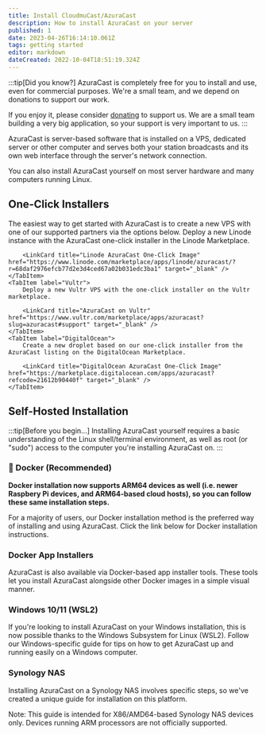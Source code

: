```yaml
---
title: Install CloudmuCast/AzuraCast
description: How to install AzuraCast on your server
published: 1
date: 2023-04-26T16:14:10.061Z
tags: getting started
editor: markdown
dateCreated: 2022-10-04T18:51:19.324Z
---
```



:::tip[Did you know?]
AzuraCast is completely free for you to install and use, even for commercial purposes. We're a small team, and we depend on donations to support our work.

If you enjoy it, please consider [donating](/docs/contribute/donate) to support us. We are a small team building a very big application, so your support is very important to us.
:::

AzuraCast is server-based software that is installed on a VPS, dedicated server or other computer and serves both your station broadcasts and its own web interface through the server's network connection.

You can also install AzuraCast yourself on most server hardware and many computers running Linux.

## One-Click Installers

The easiest way to get started with AzuraCast is to create a new VPS with one of our supported partners via the options below.
<Tabs>
	<TabItem label="Linode (Akamai)">
		Deploy a new Linode instance with the AzuraCast one-click installer in the Linode Marketplace.

		<LinkCard title="Linode AzuraCast One-Click Image" href="https://www.linode.com/marketplace/apps/linode/azuracast/?r=68daf2976efcb77d2e3d4ced67a02b031edc3ba1" target="_blank" />
	</TabItem>
	<TabItem label="Vultr">
		Deploy a new Vultr VPS with the one-click installer on the Vultr marketplace.

		<LinkCard title="AzuraCast on Vultr" href="https://www.vultr.com/marketplace/apps/azuracast?slug=azuracast#support" target="_blank" />
	</TabItem>
	<TabItem label="DigitalOcean">
		Create a new droplet based on our one-click installer from the AzuraCast listing on the DigitalOcean Marketplace.
		
		<LinkCard title="DigitalOcean AzuraCast One-Click Image" href="https://marketplace.digitalocean.com/apps/azuracast?refcode=21612b90440f" target="_blank" />
	</TabItem>
</Tabs>

## Self-Hosted Installation

:::tip[Before you begin...]
Installing AzuraCast yourself requires a basic understanding of the Linux shell/terminal environment, as well as root (or "sudo") access to the computer you're installing AzuraCast on.
:::

### 🐋 Docker (Recommended)

**Docker installation now supports ARM64 devices as well (i.e. newer Raspbery Pi devices, and ARM64-based cloud hosts), so you can follow these same installation steps.**

For a majority of users, our Docker installation method is the preferred way of installing and using AzuraCast. Click the link below for Docker installation instructions.

<LinkCard title="Install AzuraCast with Docker" href="/docs/getting-started/installation/docker" />

### Docker App Installers

AzuraCast is also available via Docker-based app installer tools. These tools let you install AzuraCast alongside other Docker images in a simple visual manner.

<LinkCard title="DockSTARTer" href="https://dockstarter.com/apps/azuracast/" target="_blank" />

<LinkCard title="CapRover" href="https://caprover.com/docs/one-click-apps.html" target="_blank" />


### Windows 10/11 (WSL2)

If you're looking to install AzuraCast on your Windows installation, this is now possible thanks to the Windows Subsystem for Linux (WSL2). Follow our Windows-specific guide for tips on how to get AzuraCast up and running easily on a Windows computer.

<LinkCard title="Installing on Windows with WSL" href="/docs/getting-started/installation/windows" />

### Synology NAS

Installing AzuraCast on a Synology NAS involves specific steps, so we've created a unique guide for installation on this platform.

Note: This guide is intended for X86/AMD64-based Synology NAS devices only. Devices running ARM processors are not officially supported.

<LinkCard title="Installing on a Synology NAS" href="/docs/getting-started/installation/synology" />
